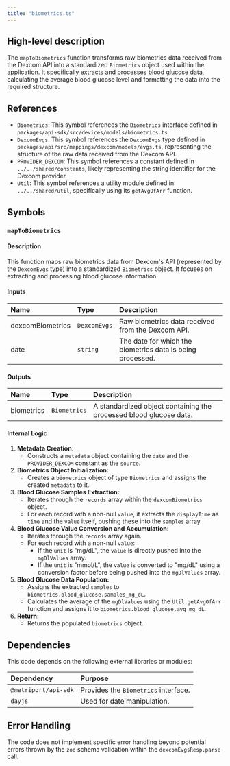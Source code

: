 ```yaml
---
title: "biometrics.ts"
---
```


## High-level description
The `mapToBiometrics` function transforms raw biometrics data received from the Dexcom API into a standardized `Biometrics` object used within the application. It specifically extracts and processes blood glucose data, calculating the average blood glucose level and formatting the data into the required structure.

## References
- `Biometrics`: This symbol references the `Biometrics` interface defined in `packages/api-sdk/src/devices/models/biometrics.ts`.
- `DexcomEvgs`: This symbol references the `DexcomEvgs` type defined in `packages/api/src/mappings/dexcom/models/evgs.ts`, representing the structure of the raw data received from the Dexcom API.
- `PROVIDER_DEXCOM`: This symbol references a constant defined in `../../shared/constants`, likely representing the string identifier for the Dexcom provider.
- `Util`: This symbol references a utility module defined in `../../shared/util`, specifically using its `getAvgOfArr` function.

## Symbols

### `mapToBiometrics`
#### Description
This function maps raw biometrics data from Dexcom's API (represented by the `DexcomEvgs` type) into a standardized `Biometrics` object. It focuses on extracting and processing blood glucose information.

#### Inputs
| Name | Type | Description |
|:-----|:-----|:------------|
| dexcomBiometrics | `DexcomEvgs` | Raw biometrics data received from the Dexcom API. |
| date | `string` | The date for which the biometrics data is being processed. |

#### Outputs
| Name | Type | Description |
|:-----|:-----|:------------|
| biometrics | `Biometrics` | A standardized object containing the processed blood glucose data. |

#### Internal Logic
1. **Metadata Creation:**
   - Constructs a `metadata` object containing the `date` and the `PROVIDER_DEXCOM` constant as the `source`.
2. **Biometrics Object Initialization:**
   - Creates a `biometrics` object of type `Biometrics` and assigns the created `metadata` to it.
3. **Blood Glucose Samples Extraction:**
   - Iterates through the `records` array within the `dexcomBiometrics` object.
   - For each record with a non-null `value`, it extracts the `displayTime` as `time` and the `value` itself, pushing these into the `samples` array.
4. **Blood Glucose Value Conversion and Accumulation:**
   - Iterates through the `records` array again.
   - For each record with a non-null `value`:
     - If the `unit` is "mg/dL", the `value` is directly pushed into the `mgDlValues` array.
     - If the `unit` is "mmol/L", the `value` is converted to "mg/dL" using a conversion factor before being pushed into the `mgDlValues` array.
5. **Blood Glucose Data Population:**
   - Assigns the extracted `samples` to `biometrics.blood_glucose.samples_mg_dL`.
   - Calculates the average of the `mgDlValues` using the `Util.getAvgOfArr` function and assigns it to `biometrics.blood_glucose.avg_mg_dL`.
6. **Return:**
   - Returns the populated `biometrics` object.

## Dependencies
This code depends on the following external libraries or modules:

| Dependency | Purpose |
|:-----------|:--------|
| `@metriport/api-sdk` | Provides the `Biometrics` interface. |
| `dayjs` | Used for date manipulation. |

## Error Handling
The code does not implement specific error handling beyond potential errors thrown by the `zod` schema validation within the `dexcomEvgsResp.parse` call.
